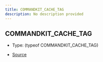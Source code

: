 ```yaml
---
title: COMMANDKIT_CACHE_TAG
description: No description provided
---
```


## COMMANDKIT_CACHE_TAG

- Type: (typeof COMMANDKIT_CACHE_TAG)

- [Source](https://github.com/underctrl-io/commandkit/blob/83ef44f10b86e30835e8636786e5222cac412af9/packages/commandkit/src/utils/constants.ts#L1)